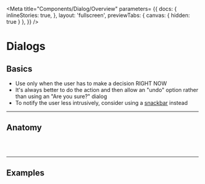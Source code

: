 <!-- dialog-overview.stories.mdx -->


<Meta 
    title="Components/Dialog/Overview" 
    parameters= {{
        docs: {
          inlineStories: true,
        },
        layout: 'fullscreen',
        previewTabs: { 
          canvas: { hidden: true } 
        },
    }}
/>

<style>{`
  #story--components-dialog--anatomy > div,
  #story--components-dialog--logout > div,
  #story--components-dialog--udf > div {
    height: 20rem !important;
  }
  .preview-dark {
    display: none;
  }
  .dark .preview-light {
    display: none;
  }
  .dark .preview-dark {
    display: block;
  }
`}</style>

# Dialogs

## Basics

- Use only when the user has to make a decision RIGHT NOW
- It's always better to do the action and then allow an "undo" option rather than using an "Are you sure?" dialog
- To notify the user less intrusively, consider using a [snackbar](?path=/story/components-snackbar--basic) instead

***

## Anatomy

<Pre>
  
  <Story id="components-dialog--anatomy" />
</Pre>

***

## Examples

<Pre>
  <Story id="components-dialog--logout" />
</Pre>
<Pre>
  <Story id="components-dialog--udf" />
</Pre>